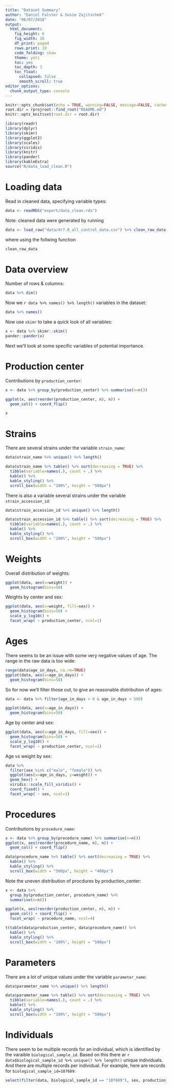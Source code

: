 ```yaml
---
title: "Dataset Summary"
author: "Daniel Falster & Susie Zajitschek"
date: "06/07/2018"
output: 
  html_document:
    fig_height: 6
    fig_width: 10
    df_print: paged
    rows.print: 10
    code_folding: show
    theme: yeti
    toc: yes
    toc_depth: 3
    toc_float:
      collapsed: false
      smooth_scroll: true
editor_options: 
  chunk_output_type: console
---
```


```r
knitr::opts_chunk$set(echo = TRUE, warning=FALSE, message=FALSE, cache=FALSE)
root.dir = rprojroot::find_root("README.md")
knitr::opts_knit$set(root.dir = root.dir)
```

```r
library(readr)
library(dplyr)
library(skimr)
library(ggplot2)
library(scales)
library(viridis)
library(knitr)
library(pander)
library(kableExtra)
source("R/data_load_clean.R")
```

# Loading data

Read in cleaned data, specifying variable types:

```r
data <- readRDS("export/data_clean.rds")
```

Note: cleaned data were generated by running 

```r
data <- load_raw("data/dr7.0_all_control_data.csv") %>% clean_raw_data()
```

where using the follwing function
```r
clean_raw_data
```

# Data overview

Number of rows & columns:

```r
data %>% dim()
```

Now we `r data %>% names() %>% length()` variables in the dataset:

```r
data %>% names()
```

Now use `skimr` to take a quick look of all variables:

```r
x <- data %>% skimr::skim()
pander::pander(x)
```

Next we'll look at some specific variables of potential importance.

# Production center

Contributions by `production_center`:
```r
x <- data %>% group_by(production_center) %>% summarise(n=n())

ggplot(x, aes(reorder(production_center, n), n)) +
  geom_col() + coord_flip()

x 
```


# Strains

There are several strains under the variable `strain_name`:

```r
data$strain_name %>% unique() %>% length()
```

```r
data$strain_name %>% table() %>% sort(decreasing = TRUE) %>%
  tibble(variable=names(.), count = .) %>%
  kable() %>%
  kable_styling() %>%
  scroll_box(width = "100%", height = "500px")
```  


There is also a variable  several strains under the variable `strain_accession_id`:

```r
data$strain_accession_id %>% unique() %>% length()
```

```r
data$strain_accession_id %>% table() %>% sort(decreasing = TRUE) %>%
  tibble(variable=names(.), count = .) %>%
  kable() %>%
  kable_styling() %>%
  scroll_box(width = "100%", height = "500px")
```  

# Weights

Overall distribution of weights:
```r
ggplot(data, aes(x=weight)) + 
  geom_histogram(bins=50)
```

Weights by center and sex:
```r
ggplot(data, aes(x=weight, fill=sex)) + 
  geom_histogram(bins=50) + 
  scale_y_log10() +
  facet_wrap( ~ production_center, ncol=1)
```

# Ages

There seems to be an issue with some very negative values of age. The range in the raw data is too wide:
```r
range(data$age_in_days, na.rm=TRUE)
ggplot(data, aes(x=age_in_days)) + 
  geom_histogram(bins=50)
```

So for now we'll filter those out, to give an reasonable distribution of ages:

```r
data <- data %>% filter(age_in_days > 0 & age_in_days < 500)

ggplot(data, aes(x=age_in_days)) + 
  geom_histogram(bins=50)
```


Age by center and sex:
```r
ggplot(data, aes(x=age_in_days, fill=sex)) + 
  geom_histogram(bins=50) + 
  scale_y_log10() +
  facet_wrap( ~ production_center, ncol=1)
```

Age vs weight by sex:
```r
data %>%
  filter(sex %in% c("male", "female")) %>% 
  ggplot(aes(x=age_in_days, y=weight)) + 
  geom_hex() + 
  viridis::scale_fill_viridis() + 
  coord_fixed() +
  facet_wrap( ~ sex, ncol=1)
```

# Procedures

Contributions by `procedure_name`:

```r
x <- data %>% group_by(procedure_name) %>% summarise(n=n())
ggplot(x, aes(reorder(procedure_name, n), n)) +
  geom_col() + coord_flip()
```

```r
data$procedure_name %>% table() %>% sort(decreasing = TRUE) %>%
  kable() %>%
  kable_styling() %>%
  scroll_box(width = "500px", height = "400px")
```

Note the uneven distribution of procdures by production_center:

```r

x <- data %>% 
  group_by(production_center, procedure_name) %>% 
  summarise(n=n())

ggplot(x, aes(reorder(production_center, n), n)) +
  geom_col() + coord_flip() +
  facet_wrap( ~ procedure_name, ncol=4)
```


```r
t(table(data$production_center, data$procedure_name)) %>%
  kable() %>%
  kable_styling() %>%
  scroll_box(width = "100%", height = "500px")
```



# Parameters

There are a lot of unique values under the variable `parameter_name`:

```r
data$parameter_name %>% unique() %>% length()
```

```r
data$parameter_name %>% table() %>% sort(decreasing = TRUE) %>%
  tibble(variable=names(.), count = .) %>%
  kable() %>%
  kable_styling() %>%
  scroll_box(width = "100%", height = "500px")
``` 

# Individuals

There seem to be multiple records for an individual, which is identified by the varaible `biological_sample_id`. Based on this there ar `r data$biological_sample_id %>% unique() %>% length()` unique individuals. And there are multiple records per individual. For example, here are records for  `biological_sample_id=107609`:

```r
select(filter(data, biological_sample_id == "107609"), sex, production_center, biological_sample_id, age_in_days, weight, parameter_name) %>% arrange(age_in_days) %>% data.frame()
```
